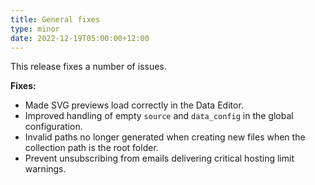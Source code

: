 ```yaml
---
title: General fixes
type: minor
date: 2022-12-19T05:00:00+12:00
---
```

This release fixes a number of issues.

**Fixes:**

* Made SVG previews load correctly in the Data Editor.
* Improved handling of empty `source` and `data_config` in the global configuration.
* Invalid paths no longer generated when creating new files when the collection path is the root folder.
* Prevent unsubscribing from emails delivering critical hosting limit warnings.